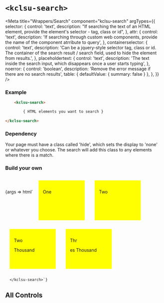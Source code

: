 


# `<kclsu-search>`

<Meta
  title="Wrappers/Search"
  component="kclsu-search"
  argTypes={{
    selector: {
      control: 'text',
      description: "If searching the text of an HTML element, provide the element's selector - tag, class or id",
    },
    attr: {
      control: 'text',
      description: 'If searching through custom web components, provide the name of the component atrribute to query',
    },
    containerselector: {
      control: 'text',
      description: 'Can be a jquery-style selector tag, class or id. The container of the search result / search field, used to hide the element from results.',
    },
    placeholdertext: {
      control: 'text',
      description: 'The text inside the search input, which disappears once a user starts typing',
    },
    noerror: {
      control: 'boolean',
      description: 'Remove the error message if there are no search results',
      table: { defaultValue: { summary: false } },
    },
  }}
/>

### Example

```html
    <kclsu-search>

        { HTML elements you want to search }
    
</kclsu-search>
```

### Dependency
Your page must have a class called 'hide', which sets the display to 'none' or whatever you choose.
The search will add this class to any elements where there is a match.

### Build your own
<Canvas withToolbar={true} withSource="open" >
  <Story name="Basic" component="kclsu-search" args={{
    selector: '.example p',
    containerselector: '.example'
  }}>
    {args => html`
      <style> kclsu-search .hide { display: none!important} } </style>
      <kclsu-search
        selector="${ifDefined(args.selector || undefined)}"
        attr="${ifDefined(args.attr || undefined)}"
        containerselector="${ifDefined(args.containerselector || undefined)}"
        placeholdertext="${ifDefined(args.placeholdertext || undefined)}"
        noerror="${ifDefined(args.noerror || undefined)}"
      >
        <div style="background: yellow; display: inline-block; margin: 1em; width: 120px; height: 100px; padding: 1em" class="example"><p>One</p></div>
        <div style="background: yellow; display: inline-block; margin: 1em; width: 120px; height: 100px; padding: 1em" class="example"><p>Two</p></div>
        <div style="background: yellow; display: inline-block; margin: 1em; width: 120px; height: 100px; padding: 1em; vertical-align: bottom;" class="example"><p>Two</p>Thousand</div>
        <div style="background: yellow; display: inline-block; margin: 1em; width: 120px; height: 100px; padding: 1em; vertical-align: bottom;" class="example"><p>Thr</p>es Thousand</div>
      
      </kclsu-search>`}
  </Story>
</Canvas>

<ArgsTable story="Basic"/>


## All Controls


<Description markdown={readme} />

